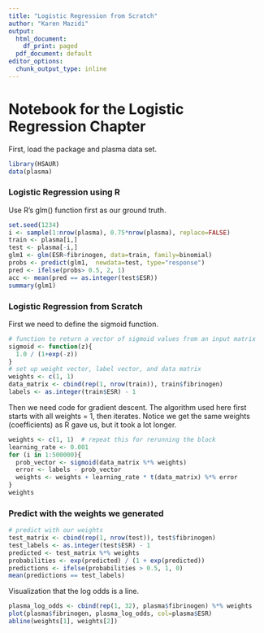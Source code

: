 ```yaml
---
title: "Logistic Regression from Scratch"
author: "Karen Mazidi"
output:
  html_document:
    df_print: paged
  pdf_document: default
editor_options:
  chunk_output_type: inline
---
```


# Notebook for the Logistic Regression Chapter

First, load the package and plasma data set. 

```r
library(HSAUR)
data(plasma)

```

### Logistic Regression using R

Use R's glm() function first as our ground truth. 


```r
set.seed(1234)
i <- sample(1:nrow(plasma), 0.75*nrow(plasma), replace=FALSE)
train <- plasma[i,]
test <- plasma[-i,]
glm1 <- glm(ESR~fibrinogen, data=train, family=binomial)
probs <- predict(glm1,  newdata=test, type="response")
pred <- ifelse(probs> 0.5, 2, 1)
acc <- mean(pred == as.integer(test$ESR))
summary(glm1)
```

### Logistic Regression from Scratch

First we need to define the sigmoid function.

```r
# function to return a vector of sigmoid values from an input matrix
sigmoid <- function(z){
  1.0 / (1+exp(-z))
}
# set up weight vector, label vector, and data matrix
weights <- c(1, 1)
data_matrix <- cbind(rep(1, nrow(train)), train$fibrinogen)
labels <- as.integer(train$ESR) - 1
```

Then we need code for gradient descent. The algorithm used here first starts with all weights = 1, then iterates. Notice we get the same weights (coefficients) as R gave us, but it took a lot longer.


```r
weights <- c(1, 1)  # repeat this for rerunning the block
learning_rate <- 0.001
for (i in 1:500000){
  prob_vector <- sigmoid(data_matrix %*% weights)
  error <- labels - prob_vector
  weights <- weights + learning_rate * t(data_matrix) %*% error
}
weights
```

### Predict with the weights we generated

```r
# predict with our weights
test_matrix <- cbind(rep(1, nrow(test)), test$fibrinogen)
test_labels <- as.integer(test$ESR) - 1
predicted <- test_matrix %*% weights
probabilities <- exp(predicted) / (1 + exp(predicted))
predictions <- ifelse(probabilities > 0.5, 1, 0)
mean(predictions == test_labels)

```




Visualization that the log odds is a line.

```r
plasma_log_odds <- cbind(rep(1, 32), plasma$fibrinogen) %*% weights
plot(plasma$fibrinogen, plasma_log_odds, col=plasma$ESR)
abline(weights[1], weights[2])
```


